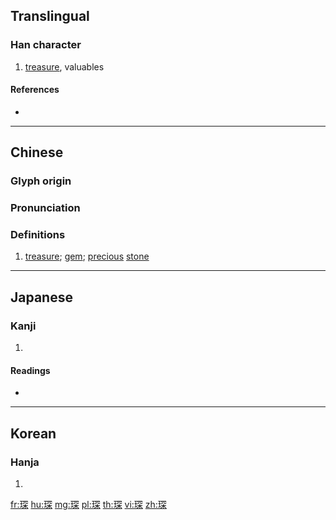 {{character info/new}}
==Translingual==

===Han character===
{{Han char|rn=96|rad=玉|as=08|sn=12|four=17194|canj=MGBCD|ids=⿰𤣩罙}}

# [[treasure]], valuables

====References====
* {{Han ref|kx=0734.110|dkj=21049|dj=1146.160|hdz=21124.040|uh=741B|ud=29723|bh=B560|bd=46432}}

----

==Chinese==
{{zh-forms}}

===Glyph origin===
{{Han etym}}

===Pronunciation===
{{zh-pron
|m=chēn
|c=sam1
|mn=qz,tw,xm,zz:thim
|cat=n
}}

===Definitions===
{{zh-hanzi}}

# [[treasure]]; [[gem]]; [[precious]] [[stone]]

----

==Japanese==

===Kanji===
{{ja-kanji|grade=|rs=玉08}}

# {{defn|lang=ja|sort=玉08}}

====Readings====
* {{ja-readings|on=[[ちん]] (chin), [[しん]] (shin)|kun=[[たから]] (takara)}}

----

==Korean==

===Hanja===
{{ko-hanja|hangeul=침|eumhun=|rv=chim|mr=ch'im|y=chim}}

# {{defn|lang=ko|sort=玉08}}

[[fr:琛]]
[[hu:琛]]
[[mg:琛]]
[[pl:琛]]
[[th:琛]]
[[vi:琛]]
[[zh:琛]]